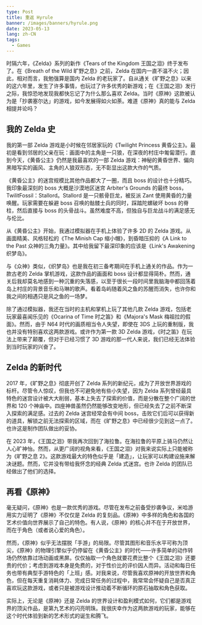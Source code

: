 ```yaml
---
type: Post
title: 重返 Hyrule
banner: /images/banners/hyrule.png
date: 2023-05-13
lang: zh-CN
tags:
  - Games
---
```


时隔六年，《Zelda》系列的新作《Tears of the Kingdom 王国之泪》终于发布了。在《Breath of the Wild 旷野之息》之前，Zelda 在国内一直不温不火；因此，相对而言，我勉强算是国内 Zelda 的老玩家了。自从通关《旷野之息》以来的这六年里，发生了许多事情，也玩过了许多优秀的新游戏；在《王国之泪》发行之际，我惊恐地发现我都快忘记了为什么那么喜欢 Zelda。当时《原神》这款被认为是「抄袭塞尔达」的游戏，如今发展得如火如荼。难道《原神》真的能与 Zelda 相提并论吗？

## 我的 Zelda 史

我的第一部 Zelda 游戏是小时候在邻居家玩的《Twilight Princess 黄昏公主》。最初是看到邻居的父亲在玩：画面中的主角是一只狼，在深夜的村庄中匍匐潜行。直到今天，《黄昏公主》仍然是我最喜欢的一部 Zelda 游戏：神秘的黄昏世界、偏向黑暗写实的画风、主角的人狼双形态，无不彰显出这款大作的气质。

《黄昏公主》的迷宫规模比其他作品都大了一圈，而且 boss 的设计也十分精巧。我印象最深刻的 boss 大概是沙漠地区迷宫 Arbiter's Grounds 的最终 boss，TwilitFossil：Stallord。Stallord 是一只骸骨巨龙，被反派 Zant 使用黄昏的力量唤醒。玩家需要在躲避 boss 召唤的骷髅士兵的同时，踩踏陀螺破坏 boss 的脊柱，然后直接与 boss 的头骨战斗。虽然难度不高，但独自与巨龙战斗的满足感无与伦比。

从《黄昏公主》开始，我通过模拟器在手机上体验了许多 2D 的 Zelda 游戏。从画面精美、风格轻松的《The Minish Cap 缩小帽》，到昏暗压抑的《A Link to the Past 众神的三角力量》。其中给我留下最深印象的应该是《Link's Awakening 织梦岛》。

与《众神》类似，《织梦岛》也是我在初三备考期间在手机上通关的作品。作为一款古老的 Zelda 掌机游戏，这款作品的画面和 boss 设计都显得简朴。然而，通关后我却莫名地感到一种沉重的失落感，以至于很长一段时间里我脑海中都回荡着岛上村庄的背景音乐和马琳的歌声。看着岛屿随着风之鱼的苏醒而消失，也许你和我之间的相遇只是风之鱼的一场梦。

除了通过模拟器，我还在当时的主机和掌机上玩了其他几款 Zelda 游戏，包括老玩家最喜闻乐见的《Ocarina of Time 时之笛》和《Majora's Mask 梅祖拉的假面》。然而，由于 N64 时代的画质相当令人失望，即使在 3DS 上玩的重制版，我也并没有特别喜欢这两款游戏。或许作为第一款 3D Zelda 游戏，《时之笛》在玩法上带来了颠覆，但对于已经习惯了 3D 游戏的那一代人来说，我们已经无法体验到当时玩家的兴奋了。

## Zelda 的新时代

2017 年，《旷野之息》彻底开创了 Zelda 系列的新纪元，成为了开放世界游戏的标杆。尽管令人惊叹，但我也不可避免地有些小失望，因为 Zelda 系列曾经最具特色的迷宫设计被大大削弱，基本上失去了探索的价值，而是分散在整个广阔的世界和 120 个神庙中。四座神兽虽然仍然能够改变地形，但已经失去了之前不断深入探索的满足感。过去的 Zelda 迷宫经常会有中间 boss，击败它们后可以获得新的道具，解锁之前无法探索的区域，而在《旷野之息》中已经很少见到这一点了。也许这是制作团队做出的妥协。

在 2023 年，《王国之泪》带我再次回到了海拉鲁。在海拉鲁的平原上骑马仍然让人心旷神怡。然而，从更广阔的视角来看，《王国之泪》对我来说实际上只能被称为《旷野之息 2》。这款游戏最大的特色似乎是「建造」，让玩家可以构建设施来解决谜题。然而，它并没有带给我怀念的经典 Zelda 式迷宫。也许 Zelda 的团队已经做出了他们的选择。

## 再看《原神》

毫无疑问，《原神》也是一款优秀的游戏。尽管在发布之前备受抄袭争议，米哈游用实力证明了《原神》不仅仅是 Zelda 的复刻品。《原神》中多样的角色和各国的艺术价值向世界展示了自己的特色。有人说，《原神》的核心并不在于开放世界，而在于角色（或者说心爱的角色）。

然而，《原神》似乎无法摆脱「手游」的局限。尽管其图形和音乐水平可称为顶尖，《原神》的物理引擎似乎仍停留在《黄昏公主》的时代——许多简单的动作转场仍然依靠过场动画或黑屏。仅仅抽取一个角色就要花费比整个《王国之泪》还要贵的代价；考虑到游戏本身是免费的，对于性价比的评价因人而异。活动和每日任务也带有典型手游特色的「上班」感。对我来说，尽管我喜欢原神的开放世界和角色，但在每天重复消耗体力、完成日常任务的过程中，我常常会怀疑自己是否真正喜欢玩这款游戏，或者只是被游戏设计推动着不断循环的原石抽取和角色获取。

实际上，无论是《原神》还是 Zelda 的世界设计和盈利模式如何，它们都是游戏界的顶尖作品，是第九艺术的闪亮明珠。我很庆幸作为这两款游戏的玩家，能够在这个时代体验到新的艺术形式的诞生和腾飞。
